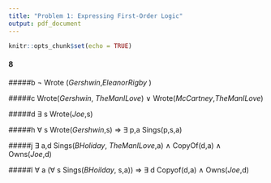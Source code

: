 ```yaml
---
title: "Problem 1: Expressing First-Order Logic"
output: pdf_document
---
```


```r
knitr::opts_chunk$set(echo = TRUE)
```

#### 8
#####b
$\neg$ Wrote (*Gershwin*,_EleanorRigby_ )

#####c
Wrote(*Gershwin*, _TheManILove_) $\vee$ Wrote(*McCartney*,_TheManILove_)

#####d
$\exists$ s Wrote(*Joe*,s)

#####h
$\forall$ s Wrote(*Gershwin*,s) => $\exists$ p,a Sings(p,s,a)

#####j
$\exists$ a,d Sings(*BHoliday*, _TheManILove_,a) $\wedge$ CopyOf(d,a) $\wedge$ Owns(*Joe*,d)

#####l
$\forall$ a ($\forall$ s Sings(*BHoilday*, s,a)) => $\exists$ d Copyof(d,a) $\wedge$ Owns(*Joe*,d)